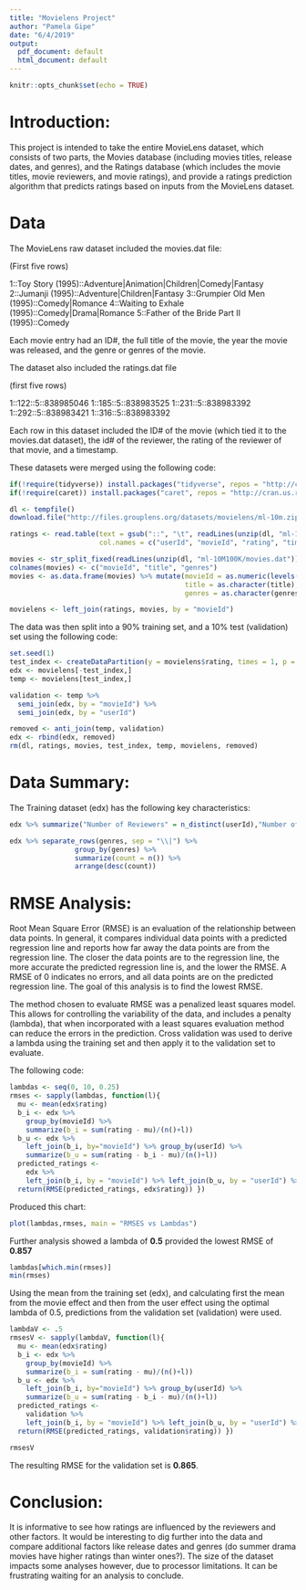 ---
title: "Movielens Project"
author: "Pamela Gipe"
date: "6/4/2019"
output:
  pdf_document: default
  html_document: default
---

```{r setup, include=FALSE}
knitr::opts_chunk$set(echo = TRUE)
```


# Introduction:
This project is intended to take the entire MovieLens dataset, which consists of two parts, the Movies database (including movies titles, release dates, and genres), and the Ratings database (which includes the movie titles, movie reviewers, and movie ratings), and provide a ratings prediction algorithm that predicts ratings based on inputs from the MovieLens dataset. 



# Data
The MovieLens raw dataset included the movies.dat file:

(First five rows)

1::Toy Story (1995)::Adventure|Animation|Children|Comedy|Fantasy
2::Jumanji (1995)::Adventure|Children|Fantasy
3::Grumpier Old Men (1995)::Comedy|Romance
4::Waiting to Exhale (1995)::Comedy|Drama|Romance
5::Father of the Bride Part II (1995)::Comedy

Each movie entry had an ID#, the full title of the movie, the year the movie was released, and the genre or genres of the movie.

The dataset also included the ratings.dat file

(first five rows)

1::122::5::838985046
1::185::5::838983525
1::231::5::838983392
1::292::5::838983421
1::316::5::838983392

Each row in this dataset included the ID# of the movie (which tied it to the movies.dat dataset), the id# of the reviewer, the rating of the reviewer of that movie, and a timestamp. 

These datasets were merged using the following code:

```{r}

if(!require(tidyverse)) install.packages("tidyverse", repos = "http://cran.us.r-project.org")
if(!require(caret)) install.packages("caret", repos = "http://cran.us.r-project.org")

dl <- tempfile()
download.file("http://files.grouplens.org/datasets/movielens/ml-10m.zip", dl)

ratings <- read.table(text = gsub("::", "\t", readLines(unzip(dl, "ml-10M100K/ratings.dat"))),
                      col.names = c("userId", "movieId", "rating", "timestamp"))

movies <- str_split_fixed(readLines(unzip(dl, "ml-10M100K/movies.dat")), "\\::", 3)
colnames(movies) <- c("movieId", "title", "genres")
movies <- as.data.frame(movies) %>% mutate(movieId = as.numeric(levels(movieId))[movieId],
                                           title = as.character(title),
                                           genres = as.character(genres))

movielens <- left_join(ratings, movies, by = "movieId")
```

The data was then split into a 90% training set, and a 10% test (validation) set using the following code:

```{r}
set.seed(1) 
test_index <- createDataPartition(y = movielens$rating, times = 1, p = 0.1, list = FALSE)
edx <- movielens[-test_index,]
temp <- movielens[test_index,]

validation <- temp %>% 
  semi_join(edx, by = "movieId") %>%
  semi_join(edx, by = "userId")

removed <- anti_join(temp, validation)
edx <- rbind(edx, removed)
rm(dl, ratings, movies, test_index, temp, movielens, removed)
```


# Data Summary:
The Training dataset (edx) has the following key characteristics:

```{r}
edx %>% summarize("Number of Reviewers" = n_distinct(userId),"Number of Movies" = n_distinct(movieId))

edx %>% separate_rows(genres, sep = "\\|") %>%
                group_by(genres) %>%
                summarize(count = n()) %>%
                arrange(desc(count))
```

# RMSE Analysis:
Root Mean Square Error (RMSE) is an evaluation of the relationship between data points. In general, it compares individual data points with a predicted regression line and reports how far away the data points are from the regression line. The closer the data points are to the regression line, the more accurate the predicted regression line is, and the lower the RMSE. A RMSE of 0 indicates no errors, and all data points are on the predicted regression line. The goal of this analysis is to find the lowest RMSE. 

The method chosen to evaluate RMSE was a penalized least squares model. This allows for controlling the variability of the data, and includes a penalty (lambda), that when incorporated with a least squares evaluation method can reduce the errors in the prediction. Cross validation was used to derive a lambda using the training set and then apply it to the validation set to evaluate. 


The following code:
```{r}
lambdas <- seq(0, 10, 0.25)
rmses <- sapply(lambdas, function(l){
  mu <- mean(edx$rating)
  b_i <- edx %>%
    group_by(movieId) %>%
    summarize(b_i = sum(rating - mu)/(n()+l))
  b_u <- edx %>%
    left_join(b_i, by="movieId") %>% group_by(userId) %>%
    summarize(b_u = sum(rating - b_i - mu)/(n()+l))
  predicted_ratings <-
    edx %>%
    left_join(b_i, by = "movieId") %>% left_join(b_u, by = "userId") %>% mutate(pred = mu + b_i + b_u) %>% pull(pred)
  return(RMSE(predicted_ratings, edx$rating)) })
```

                
Produced this chart:

```{r, echo=FALSE}
plot(lambdas,rmses, main = "RMSES vs Lambdas")
```

Further analysis showed a lambda of **0.5** provided the lowest RMSE of **0.857**

```{r}
lambdas[which.min(rmses)]
min(rmses)
```
    
Using the mean from the training set (edx), and calculating first the mean from the movie effect and then from the user effect using the optimal lambda of 0.5, predictions from the validation set (validation) were used.

```{r}
lambdaV <- .5
rmsesV <- sapply(lambdaV, function(l){
  mu <- mean(edx$rating)
  b_i <- edx %>%
    group_by(movieId) %>%
    summarize(b_i = sum(rating - mu)/(n()+l))
  b_u <- edx %>%
    left_join(b_i, by="movieId") %>% group_by(userId) %>%
    summarize(b_u = sum(rating - b_i - mu)/(n()+l))
  predicted_ratings <-
    validation %>%
    left_join(b_i, by = "movieId") %>% left_join(b_u, by = "userId") %>% mutate(pred = mu + b_i + b_u) %>% pull(pred)
  return(RMSE(predicted_ratings, validation$rating)) })

rmsesV

```

The resulting RMSE for the validation set is **0.865**. 

# Conclusion:
It is informative to see how ratings are influenced by the reviewers and other factors. It would be interesting to dig further into the data and compare additional factors like release dates and genres (do summer drama movies have higher ratings than winter ones?). The size of the dataset impacts some analyses however, due to processor limitations. It can be frustrating waiting for an analysis to conclude.




